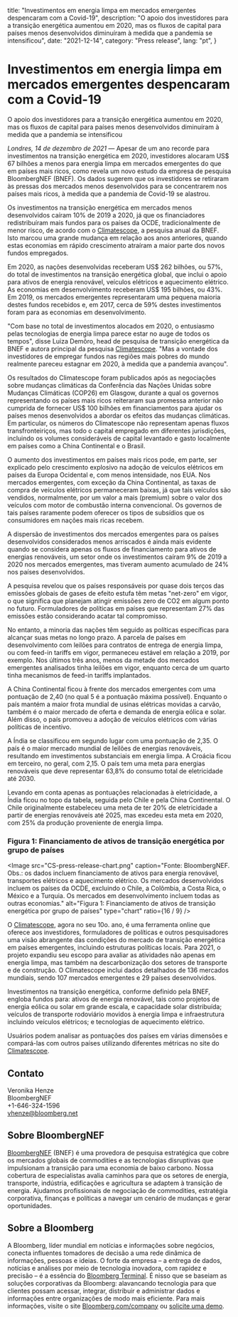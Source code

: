   title:
    "Investimentos em energia limpa em mercados emergentes despencaram com a Covid-19",
  description:
    "O apoio dos investidores para a transição energética aumentou em 2020, mas os fluxos de capital para países menos desenvolvidos diminuíram à medida que a pandemia se intensificou",
  date: "2021-12-14",
  category: "Press release",
  lang: "pt",
}



# Investimentos em energia limpa em mercados emergentes despencaram com a Covid-19

O apoio dos investidores para a transição energética aumentou em 2020, mas os fluxos de capital para países menos desenvolvidos diminuíram à medida que a pandemia se intensificou

_Londres, 14 de dezembro de 2021_ — Apesar de um ano recorde para investimentos na transição energética em 2020, investidores alocaram US$ 67 bilhões a menos para energia limpa em mercados emergentes do que em países mais ricos, como revela um novo estudo da empresa de pesquisa BloombergNEF (BNEF). Os dados sugerem que os investidores se retiraram às pressas dos mercados menos desenvolvidos para se concentrarem nos países mais ricos, à medida que a pandemia de Covid-19 se alastrou.

Os investimentos na transição energética em mercados menos desenvolvidos caíram 10% de 2019 a 2020, já que os financiadores redistribuíram mais fundos para os países da OCDE, tradicionalmente de menor risco, de acordo com o [Climatescope](https://global-climatescope.org/), a pesquisa anual da BNEF. Isto marcou uma grande mudança em relação aos anos anteriores, quando estas economias em rápido crescimento atraíram a maior parte dos novos fundos empregados.

Em 2020, as nações desenvolvidas receberam US$ 262 bilhões, ou 57%, do total de investimentos na transição energética global, que inclui o apoio para ativos de energia renovável, veículos elétricos e aquecimento elétrico. As economias em desenvolvimento receberam US$ 195 bilhões, ou 43%. Em 2019, os mercados emergentes representaram uma pequena maioria destes fundos recebidos e, em 2017, cerca de 59% destes investimentos foram para as economias em desenvolvimento.

"Com base no total de investimentos alocados em 2020, o entusiasmo pelas tecnologias de energia limpa parece estar no auge de todos os tempos", disse Luiza Demôro, head de pesquisa de transição energética da BNEF e autora principal da pesquisa [Climatescope](https://global-climatescope.org/). "Mas a vontade dos investidores de empregar fundos nas regiões mais pobres do mundo realmente pareceu estagnar em 2020, à medida que a pandemia avançou".

Os resultados do Climatescope foram publicados após as negociações sobre mudanças climáticas da Conferência das Nações Unidas sobre Mudanças Climáticas (COP26) em Glasgow, durante a qual os governos representando os países mais ricos reiteraram sua promessa anterior não cumprida de fornecer US$ 100 bilhões em financiamentos para ajudar os países menos desenvolvidos a abordar os efeitos das mudanças climáticas. Em particular, os números do Climatescope não representam apenas fluxos transfronteiriços, mas todo o capital empregado em diferentes jurisdições, incluindo os volumes consideráveis de capital levantado e gasto localmente em países como a China Continental e o Brasil.

O aumento dos investimentos em países mais ricos pode, em parte, ser explicado pelo crescimento explosivo na adoção de veículos elétricos em países da Europa Ocidental e, com menos intensidade, nos EUA. Nos mercados emergentes, com exceção da China Continental, as taxas de compra de veículos elétricos permaneceram baixas, já que tais veículos são vendidos, normalmente, por um valor a mais (premium) sobre o valor dos veículos com motor de combustão interna convencional. Os governos de tais países raramente podem oferecer os tipos de subsídios que os consumidores em nações mais ricas recebem.

A dispersão de investimentos dos mercados emergentes para os países desenvolvidos considerados menos arriscados é ainda mais evidente quando se considera apenas os fluxos de financiamento para ativos de energias renováveis, um setor onde os investimentos caíram 9% de 2019 a 2020 nos mercados emergentes, mas tiveram aumento acumulado de 24% nos países desenvolvidos.

A pesquisa revelou que os países responsáveis por quase dois terços das emissões globais de gases de efeito estufa têm metas "net-zero" em vigor, o que significa que planejam atingir emissões zero de CO2 em algum ponto no futuro. Formuladores de políticas em países que representam 27% das emissões estão considerando acatar tal compromisso.

No entanto, a minoria das nações têm seguido as políticas específicas para alcançar suas metas no longo prazo. A parcela de países em desenvolvimento com leilões para contratos de entrega de energia limpa, ou com feed-in tariffs em vigor, permaneceu estável em relação a 2019, por exemplo. Nos últimos três anos, menos da metade dos mercados emergentes analisados tinha leilões em vigor, enquanto cerca de um quarto tinha mecanismos de feed-in tariffs implantados.

A China Continental ficou à frente dos mercados emergentes com uma pontuação de 2,40 (no qual 5 é a pontuação máxima possível). Enquanto o país mantém a maior frota mundial de usinas elétricas movidas a carvão, também é o maior mercado de oferta e demanda de energia eólica e solar. Além disso, o país promoveu a adoção de veículos elétricos com várias políticas de incentivo.

A Índia se classificou em segundo lugar com uma pontuação de 2,35. O país é o maior mercado mundial de leilões de energias renováveis, resultando em investimentos substanciais em energia limpa. A Croácia ficou em terceiro, no geral, com 2,15. O país tem uma meta para energias renováveis que deve representar 63,8% do consumo total de eletricidade até 2030.

Levando em conta apenas as pontuações relacionadas à eletricidade, a Índia ficou no topo da tabela, seguida pelo Chile e pela China Continental. O Chile originalmente estabeleceu uma meta de ter 20% de eletricidade a partir de energias renováveis até 2025, mas excedeu esta meta em 2020, com 25% da produção proveniente de energia limpa.

### Figura 1: Financiamento de ativos de transição energética por grupo de países

<Image
  src="CS-press-release-chart.png"
  caption="Fonte: BloombergNEF. Obs.: os dados incluem financiamento de ativos para energia renovável, transportes elétricos e aquecimento elétrico. Os mercados desenvolvidos incluem os países da OCDE, excluindo o Chile, a Colômbia, a Costa Rica, o México e a Turquia. Os mercados em desenvolvimento incluem todas as outras economias."
  alt="Figura 1: Financiamento de ativos de transição energética por grupo de países"
  type="chart"
  ratio={16 / 9}
/>

O [Climatescope](https://global-climatescope.org/), agora no seu 10o. ano, é uma ferramenta online que oferece aos investidores, formuladores de políticas e outros pesquisadores uma visão abrangente das condições do mercado de transição energética em países emergentes, incluindo estruturas políticas locais. Para 2021, o projeto expandiu seu escopo para avaliar as atividades não apenas em energia limpa, mas também na descarbonização dos setores de transporte e de construção. O Climatescope inclui dados detalhados de 136 mercados mundiais, sendo 107 mercados emergentes e 29 países desenvolvidos.

Investimentos na transição energética, conforme definido pela BNEF, engloba fundos para: ativos de energia renovável, tais como projetos de energia eólica ou solar em grande escala, e capacidade solar distribuída; veículos de transporte rodoviário movidos à energia limpa e infraestrutura incluindo veículos elétricos; e tecnologias de aquecimento elétrico.

Usuários podem analisar as pontuações dos países em várias dimensões e compará-las com outros países utilizando diferentes métricas no site do [Climatescope](https://global-climatescope.org/).

## Contato

Veronika Henze <br />
BloombergNEF <br />
+1-646-324-1596 <br />
[vhenze@bloomberg.net](mailto:vhenze@bloomberg.net)

## Sobre BloombergNEF

[BloombergNEF](https://about.bnef.com/) (BNEF) é uma provedora de pesquisa estratégica que cobre os mercados globais de commodities e as tecnologias disruptivas que impulsionam a transição para uma economia de baixo carbono. Nossa cobertura de especialistas avalia caminhos para que os setores de energia, transporte, indústria, edificações e agricultura se adaptem à transição de energia. Ajudamos profissionais de negociação de commodities, estratégia corporativa, finanças e políticas a navegar um cenário de mudanças e gerar oportunidades.

## Sobre a Bloomberg

A Bloomberg, líder mundial em notícias e informações sobre negócios, conecta influentes tomadores de decisão a uma rede dinâmica de informações, pessoas e ideias. O forte da empresa – a entrega de dados, notícias e análises por meio de tecnologia inovadora, com rapidez e precisão – é a essência do [Bloomberg Terminal](https://www.bloomberg.com/professional/). É nisso que se baseiam as soluções corporativas da Bloomberg: alavancando tecnologia para que clientes possam acessar, integrar, distribuir e administrar dados e informações entre organizações de modo mais eficiente. Para mais informações, visite o site [Bloomberg.com/company](https://www.bloomberg.com/company) ou [solicite uma demo](https://www.bloomberg.com/professional/request-demo/?utm_source=bbg-pr&bbgsum=dg-ws-core-pr).
